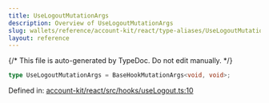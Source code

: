 ```yaml
---
title: UseLogoutMutationArgs
description: Overview of UseLogoutMutationArgs
slug: wallets/reference/account-kit/react/type-aliases/UseLogoutMutationArgs
layout: reference
---
```


{/* This file is auto-generated by TypeDoc. Do not edit manually. */}

```ts
type UseLogoutMutationArgs = BaseHookMutationArgs<void, void>;
```

Defined in: [account-kit/react/src/hooks/useLogout.ts:10](https://github.com/alchemyplatform/aa-sdk/blob/17aad1f572375d42a06c7e3238078a88a435d459/account-kit/react/src/hooks/useLogout.ts#L10)
